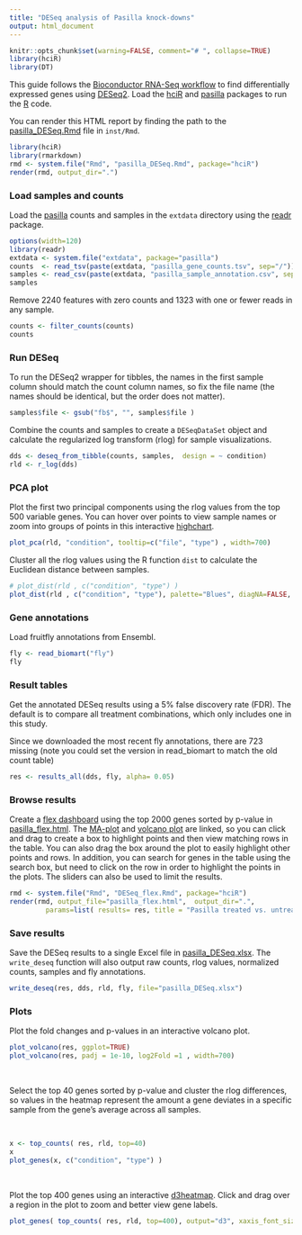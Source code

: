 ```yaml
---
title: "DESeq analysis of Pasilla knock-downs"
output: html_document
---
```


```r
knitr::opts_chunk$set(warning=FALSE, comment="# ", collapse=TRUE)
library(hciR)
library(DT)
```

This guide follows the [Bioconductor RNA-Seq workflow] to find differentially expressed
genes using [DESeq2].  Load the [hciR] and [pasilla] packages to run the [R] code.

You can render this HTML report by finding the path to the [pasilla_DESeq.Rmd] file in `inst/Rmd`.

```r
library(hciR)
library(rmarkdown)
rmd <- system.file("Rmd", "pasilla_DESeq.Rmd", package="hciR")
render(rmd, output_dir=".")
```


### Load samples and counts

Load the [pasilla] counts and samples in the `extdata` directory using the [readr] package.


```r
options(width=120)
library(readr)
extdata <- system.file("extdata", package="pasilla")
counts  <- read_tsv(paste(extdata, "pasilla_gene_counts.tsv", sep="/"))
samples <- read_csv(paste(extdata, "pasilla_sample_annotation.csv", sep="/"))
samples
```


Remove 2240 features with zero counts and 1323 with one or fewer reads in any sample.

```r
counts <- filter_counts(counts)
counts
```


### Run DESeq

To run the DESeq2 wrapper for tibbles, the names in the first sample column
 should match the count column names, so fix the file name
 (the names should be identical, but the order does not matter).

```r
samples$file <- gsub("fb$", "", samples$file )
```


Combine the counts and samples to create a `DESeqDataSet` object and calculate
the regularized log transform (rlog) for sample visualizations.

```r
dds <- deseq_from_tibble(counts, samples,  design = ~ condition)
rld <- r_log(dds)
```

### PCA plot

Plot the first two principal components using the rlog values from the top 500 variable genes.
You can hover over points to view sample names or zoom into groups of points in this interactive [highchart].

```r
plot_pca(rld, "condition", tooltip=c("file", "type") , width=700)
```

Cluster all the rlog values using the R function `dist` to calculate the Euclidean distance between samples.

```r
# plot_dist(rld , c("condition", "type") )
plot_dist(rld , c("condition", "type"), palette="Blues", diagNA=FALSE, reverse_pal=TRUE)
```

### Gene annotations

Load fruitfly annotations from Ensembl.

```r
fly <- read_biomart("fly")
fly
```

### Result tables

Get the annotated DESeq results using a 5% false discovery rate (FDR).  The default is to compare
all treatment combinations, which only includes one in this study.

Since we downloaded the most recent fly annotations, there are 723 missing (note you could set the version
in read_biomart to match the old count table)


```r
res <- results_all(dds, fly, alpha= 0.05)
```


### Browse results

Create a [flex dashboard] using the top 2000 genes sorted by p-value in
[pasilla_flex.html].   The [MA-plot] and [volcano plot] are linked, so you can
click and drag to create a box to highlight points and then view matching rows
in the table. You can also drag the box around the plot to easily highlight
other points and rows. In addition, you can search for genes in the table using
the search box, but need to click on the row in order to highlight the points in
the plots.  The sliders can also be used to limit the results.

```r
rmd <- system.file("Rmd", "DESeq_flex.Rmd", package="hciR")
render(rmd, output_file="pasilla_flex.html",  output_dir=".",
         params=list( results= res, title = "Pasilla treated vs. untreated", top= 2000 ))
```

### Save results

Save the DESeq results to a single Excel file in [pasilla_DESeq.xlsx].  The `write_deseq` function will also
output raw counts, rlog values, normalized counts, samples and fly annotations.

```r
write_deseq(res, dds, rld, fly, file="pasilla_DESeq.xlsx")
```



### Plots

Plot the fold changes and p-values in an interactive volcano plot.

```r
plot_volcano(res, ggplot=TRUE)
plot_volcano(res, padj = 1e-10, log2Fold =1 , width=700)
```

<br>

Select the top 40 genes sorted by p-value and cluster the rlog differences,
so values in the heatmap represent the amount a gene deviates in a specific sample
from the gene’s average across all samples.

<br>

```r
x <- top_counts( res, rld, top=40)
x
plot_genes(x, c("condition", "type") )
```
<br>


Plot the top 400 genes using an interactive [d3heatmap].  Click and drag over a
region in the plot to zoom and better view gene labels.

```r
plot_genes( top_counts( res, rld, top=400), output="d3", xaxis_font_size=12, show_grid=FALSE)
```

<br>
<br>


[readr]: http://readr.tidyverse.org/
[highchart]: http://jkunst.com/highcharter/index.html
[pasilla]: http://bioconductor.org/packages/release/data/experiment/html/pasilla.html
[R for Data Science]: http://r4ds.had.co.nz/
[R]: https://www.r-project.org
[Bioconductor RNA-Seq workflow]: http://www.bioconductor.org/help/workflows/rnaseqGene
[DESeq2]: http://www.bioconductor.org/packages/release/bioc/html/DESeq2.html
[hciR]: https://github.com/HuntsmanCancerInstitute/hciR
[pheatmap]: https://cran.r-project.org/web/packages/pheatmap/index.html
[d3heatmap]: http://www.htmlwidgets.org/showcase_d3heatmap.html

[flex dashboard]: http://rmarkdown.rstudio.com/flexdashboard/
[MA-plot]: https://en.wikipedia.org/wiki/MA_plot
[volcano plot]: https://en.wikipedia.org/wiki/Volcano_plot_(statistics)
[pasilla_flex.html]: https://huntsmancancerinstitute.github.io/hciR/pasilla_flex.html
[pasilla_DESeq.xlsx]: https://huntsmancancerinstitute.github.io/hciR/pasilla_DESeq.xlsx
[pasilla_DESeq.Rmd]: https://github.com/HuntsmanCancerInstitute/hciR/blob/master/inst/Rmd/pasilla_DESeq.Rmd
